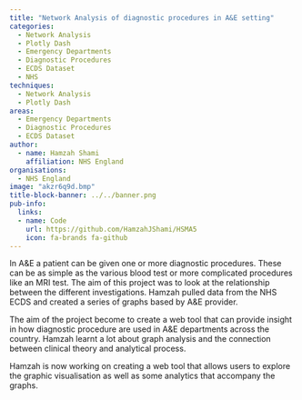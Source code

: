 ```yaml
---
title: "Network Analysis of diagnostic procedures in A&E setting"
categories:
  - Network Analysis
  - Plotly Dash
  - Emergency Departments
  - Diagnostic Procedures
  - ECDS Dataset
  - NHS
techniques:
  - Network Analysis
  - Plotly Dash
areas:
  - Emergency Departments
  - Diagnostic Procedures
  - ECDS Dataset
author:
  - name: Hamzah Shami
    affiliation: NHS England
organisations:
  - NHS England
image: "akzr6q9d.bmp"
title-block-banner: ../../banner.png
pub-info:
  links:
  - name: Code
    url: https://github.com/HamzahJShami/HSMA5
    icon: fa-brands fa-github
---
```


In A&E a patient can be given one or more diagnostic procedures. These can be as simple as the various blood test or more complicated procedures like an MRI test. The aim of this project was to look at the relationship between the different investigations. Hamzah pulled data from the NHS ECDS and created a series of graphs based by A&E provider.

The aim of the project become to create a web tool that can provide insight in how diagnostic procedure are used in A&E departments across the country. Hamzah learnt a lot about graph analysis and the connection between clinical theory and analytical process.

Hamzah is now working on creating a web tool that allows users to explore the graphic visualisation as well as some analytics that accompany the graphs.
